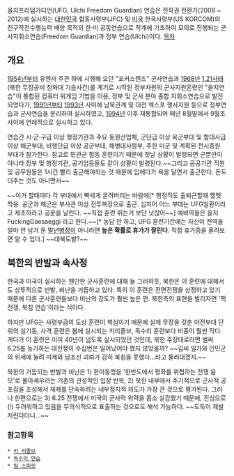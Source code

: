을지프리덤가디언(UFG, Ulchi Freedom Guardian) 연습은 전작권 전환기(2008 ~ 2012)에 실시하는 [[대한민국]] 합동사령부(JFC) 및 [[미국]] 한국사령부(US KORCOM)의 전구작전수행능력 배양 목적의 한·미 공동연습으로 작계에 기초하여 모의로 진행되는 군사지휘소연습(Freedom Guardian)과 정부 연습(Ulchi)이다. 
[[목차]]

== 개요 ==

[[1954년]]부터 유엔사 주관 하에 시행해 오던 "포커스렌즈" 군사연습과 [[1968년]] [[1.21사태]](북한 무장공비 청와대 기습사건)를 계기로 시작된 정부차원의 군사지원훈련인 "을지연습"이 통합된 컴퓨터 워게임 기법을 이용, 정부 및 군사 분야 종합 지휘소연습으로 발전되었다가, [[1991년]]부터 [[1993년]] 사이에 남북관계 및 대전 엑스포 행사지원 등으로 정부연습과 군사연습을 분리하여 실시하였고, [[1994년]] 이후 재통합되어 매년 8월말에서 9월초 사이에 연례적으로 실시하고 있다. 

연습간 시·군·구급 이상 행정기관과 주요 동원산업체, 군단급 이상 육군부대 및 함대사급 이상 해군부대, 비행단급 이상 공군부대, 해병대사령부, 주한 미군 및 계획된 전시증원 부대가 참가한다. 참고로 민관군 합동 훈련이기 때문에 첫날 상황이 발령되면 군뿐만이 아니라 정부 및 행정기관, 공기업등들도 같이 상황이 발령된다.~~그리고 공공기관 직원 및 공무원들은 1시간 빨리 출근해야되는 것 때문에 입에다가 욕을 달면서 출근한다. 돈도 더주는 것도 아니면서~~

~~이거 할때마다 각 부대에서 빡세게 굴려버리는 바람에[* 행정직도 출퇴근할때 헬멧 착용. 공군과 해군은 부사관 이상 전투복장으로 출근. 심지어 어느 부대는 UFG일환이라고 제초하라고 공문을 날린다. ~~직접 훈련 뛰는거 보단 낫잖아~~] 예비역들은 을지FuckingGaesaeggi 라고 한다.~~[* 농담 안 하고, UFG 훈련기간에는 자신이 전역을 얼마 안 남겨 둔 [[말년병장]]이 아니라면 '''높은 확률로 휴가가 잘린다'''. 직접 휴가증을 올려보면 알 수 있다.] ~~대북도발?~~

== 북한의 반발과 속사정 ==

한국과 미국이 실시하는 웬만한 군사훈련에 대해 늘 그러하듯, 북한은 이 훈련에 대해서도 상투적으로 반발, 비난을 거듭하고 있다. 특히 이 훈련은 전면전쟁을 상정하고 있기 때문에 다른 군사훈련들보다 비난의 강도가 훨씬 높은 편. 북한측의 표현을 빌리자면 '핵전쟁, 북침 연습'이라는 식이다.

하지만 UFG는 사령부급의 도상 훈련이 핵심이기 때문에 실제 무장을 갖춘 야전부대 단위의 실기동, 사격 훈련은 봄에 실시되는 키리졸브, 독수리 훈련보다 비중이 훨씬 적다. 게다가 이 훈련은 이미 40년이 넘도록 실시되었던 것인데, 북한 주장대로라면 벌써 6.25를 능가하는 대전쟁이 수십번은 일어났어야 했지 않았을까? ~~김씨 일가와 인민군의 위세에 눌려 미제와 남조선 괴뢰가 감히 북침을 못했다...라고 둘러대겠지.~~

북한의 거듭되는 반발과 비난은 1) 한미동맹을 '한반도에서 평화를 위협하는 전쟁 음모'로 몰아세우려는 기존의 관성적인 입장 반복, 2) 북한 내부에서 주기적으로 군사적 공포감을 조성해서 체제를 단속하려는 내부정치적 의도가 가장 큰 것으로 평가된다. 그러나 한편으로는 3) 6.25 전쟁에서 미국의 군사력 위력을 몸소 실감했기 때문에, 진심으로(!) 두려워하고 있음을 무의식적으로 표출하는 것으로도 해석 가능하다. ~~도둑이 제발 저린다더니...~~

=== 참고항목 ===
 * [[키 리졸브]]
 * [[독수리 연습]]
 * [[팀 스피릿]]
